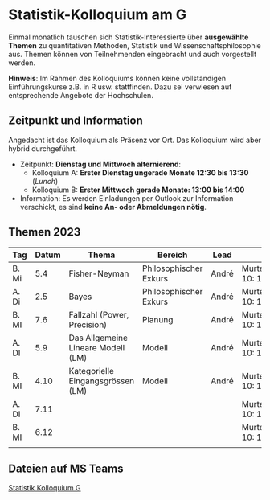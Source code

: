 # Statistik-Kolloquium am G


Einmal monatlich tauschen sich Statistik-Interessierte über **ausgewählte Themen** zu quantitativen Methoden, Statistik und Wissenschaftsphilosophie aus. Themen können von Teilnehmenden eingebracht und auch vorgestellt werden. <!-- Die Art der Vorstellung ist frei. (Info dann per mail an [andre.meichtry@bfh.ch](mailto:andre.meichtry@bfh.ch)).  -->

**Hinweis**: Im Rahmen des Kolloquiums können keine vollständigen Einführungskurse z.B. in R usw. stattfinden. Dazu sei verwiesen auf entsprechende Angebote der Hochschulen.





## Zeitpunkt und Information
Angedacht ist das Kolloquium als Präsenz vor Ort. Das Kolloquium wird aber hybrid durchgeführt. 


 * Zeitpunkt: **Dienstag und Mittwoch alternierend**:
   * Kolloquium A: **Erster Dienstag ungerade Monate 12:30 bis 13:30** (*Lunch*)
   * Kolloquium B: **Erster Mittwoch gerade Monate: 13:00 bis 14:00** 
 

* Information: Es werden Einladungen per Outlook zur Information verschickt, es sind **keine An- oder Abmeldungen nötig**. 


## Themen 2023


| Tag   | Datum | Thema                              | Bereich                | Lead  | Ort                   |
|-------|-------|------------------------------------|------------------------|-------|-----------------------|
| B. Mi | 5.4   | Fisher-Neyman                      | Philosophischer Exkurs | André | Murtenstrasse 10: 123 |
| A. Di | 2.5   | Bayes                              | Philosophischer Exkurs | André | Murtenstrasse 10: 123 |
| B. MI | 7.6   | Fallzahl (Power, Precision)        | Planung                | André | Murtenstrasse 10: 123 |
| A. DI | 5.9   | Das Allgemeine Lineare Modell (LM) | Modell                 | André | Murtenstrasse 10: 123 |
| B. MI | 4.10  | Kategorielle Eingangsgrössen (LM)  | Modell                 | André | Murtenstrasse 10: 123 |
| A. DI | 7.11  |                                    |                        |       | Murtenstrasse 10: 123 |
| B. MI | 6.12  |                                    |                        |       | Murtenstrasse 10: 123 |
|       |       |                                    |                        |       |                       |


## Dateien auf MS Teams

[Statistik Kolloquium G](https://bernerfachhochschule.sharepoint.com/:f:/s/g-statistikkolloquiumg/Eohfj9Zbc8RAoAAvGe3iUA8BBNpgKJotThBHzOHAIcTinw?e=rOe8K3)

